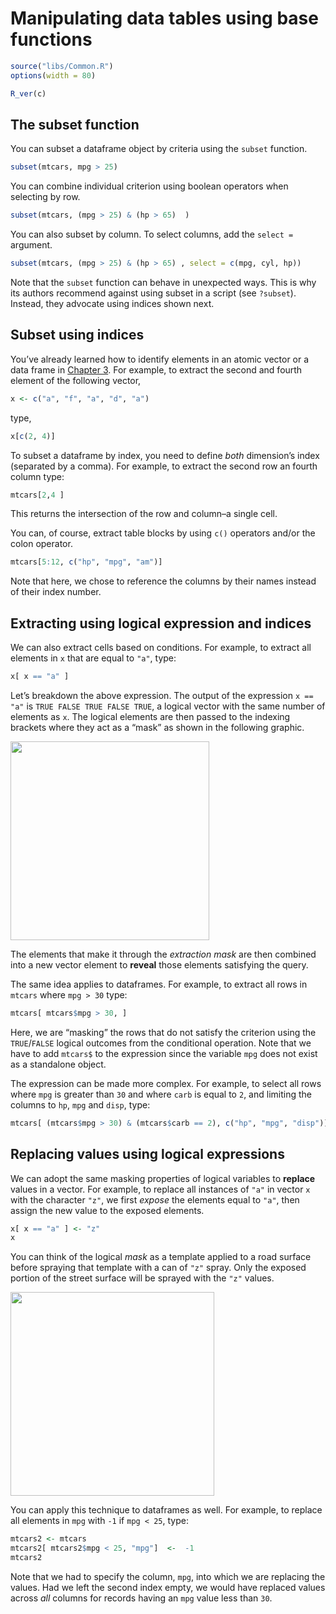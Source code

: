 # Manipulating data tables using base functions

```r
source("libs/Common.R")
options(width = 80)
```


```r
R_ver(c)
```


## The subset function

You can subset a dataframe object by criteria using the `subset` function.

```r
subset(mtcars, mpg > 25)
```

You can combine individual criterion using boolean operators when selecting by row.

```r
subset(mtcars, (mpg > 25) & (hp > 65)  )
```

You can also subset by column. To select columns, add the `select =` argument.

```r
subset(mtcars, (mpg > 25) & (hp > 65) , select = c(mpg, cyl, hp))
```

Note that the `subset` function can behave in unexpected ways. This is why its authors recommend against using subset in a script (see `?subset`). Instead, they advocate using indices shown next.

## Subset using indices

You've already learned how to identify elements in an atomic vector or a data frame in [Chapter 3](https://mgimond.github.io/ES218/data_objects.html#data-structures). For example, to extract the second and fourth element of the following vector,

```r
x <- c("a", "f", "a", "d", "a")
```

type,

```r
x[c(2, 4)]
```

To subset a dataframe by index, you need to define *both* dimension's index (separated by a comma). For example, to extract the second row an fourth column type:

```r
mtcars[2,4 ]
```
This returns the intersection of the row and column--a single cell. 

You can, of course, extract table blocks by using `c()` operators and/or the colon operator.

```r
mtcars[5:12, c("hp", "mpg", "am")]
```
Note that here, we chose to reference the columns by their names instead of their index number.


## Extracting using logical expression and indices

We can also extract cells based on conditions. For example, to extract all elements in `x` that are equal to `"a"`, type:

```r
x[ x == "a" ]
```


Let's breakdown the above expression. The output of the expression `x == "a"` is `TRUE FALSE TRUE FALSE TRUE`, a logical vector with the same number of elements as `x`. The logical elements are then passed to the indexing brackets where they act as a "mask" as shown in the following graphic.

![](img/logical_mask.png){width="318"}

The elements that make it through the *extraction mask* are then combined into a new vector element to **reveal** those elements satisfying the query.

The same idea applies to dataframes. For example, to extract all rows in `mtcars` where `mpg > 30` type:

```r
mtcars[ mtcars$mpg > 30, ]
```

Here, we are "masking" the rows that do not satisfy the criterion using the `TRUE`/`FALSE` logical outcomes from the conditional operation. Note that we have to add `mtcars$` to the expression since the variable `mpg` does not exist as a standalone object.

The expression can be made more complex. For example, to select all rows where `mpg` is greater than `30` and where `carb` is equal to `2`, and limiting the columns to `hp`, `mpg` and `disp`, type:

```r
mtcars[ (mtcars$mpg > 30) & (mtcars$carb == 2), c("hp", "mpg", "disp")]
```

## Replacing values using logical expressions

We can adopt the same masking properties of logical variables to **replace** values in a vector. For example, to replace all instances of `"a"` in vector `x` with the character `"z"`, we first *expose* the elements equal to `"a"`, then assign the new value to the exposed elements.

```r
x[ x == "a" ] <- "z"
x
```

You can think of the logical *mask* as a template applied to a road surface before spraying that template with a can of `"z"` spray. Only the exposed portion of the street surface will be sprayed with the `"z"` values.

![](img/logical_mask_replace.png){width="326"}


You can apply this technique to dataframes as well. For example, to replace all elements in `mpg` with `-1` if `mpg < 25`, type:

```r
mtcars2 <- mtcars 
mtcars2[ mtcars2$mpg < 25, "mpg"]  <-  -1
mtcars2
```

Note that we had to specify the column, `mpg`,  into which we are replacing the values. Had we left the second index empty, we would have replaced values across *all* columns for records having an `mpg` value less than `30`.
